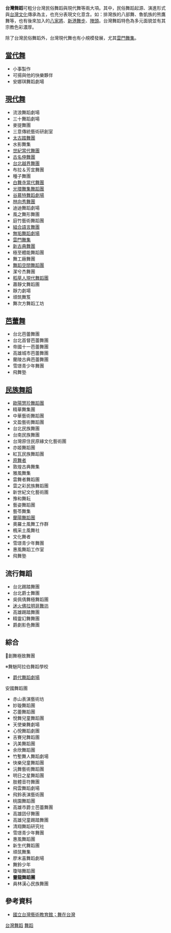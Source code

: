 {{Refimprove|time=2021-10-19T10:11:56+00:00}}
{{Taiwan}}
'''台灣舞蹈'''可粗分台灣民俗舞蹈與現代舞等兩大項。其中，民俗舞蹈起源、演進形式與[[台灣文化|台灣文化]]傳承為主，也充分表現文化意含。如：排灣族的八部舞、魯凱族的熊鷹舞等，也有後來加入的[[八家將|八家將]]、[[新港舞步|新港舞步]]、[[陣頭|陣頭]]。台灣舞蹈特色為多元面貌並有其宗教色彩濃厚。

除了台灣民俗舞蹈外，台灣現代舞也有小規模發展，尤其[[雲門舞集|雲門舞集]]。

== [[當代舞|當代舞]] ==
*小事製作
*可揚與他的快樂夥伴
*安娜琪舞蹈劇場

== [[現代舞|現代舞]] ==
*流浪舞蹈劇場
*三十舞蹈劇場 
*麥提舞團
*三意傳統藝術研創室 
*[[太古踏舞團|太古踏舞團]]
*水影舞集 
*[[世紀當代舞團|世紀當代舞團]]
*[[古名伸舞團|古名伸舞團]]
*[[台北越界舞團|台北越界舞團]]
*布拉＆芳宜舞團 
*種子舞團
*[[白舞寺當代舞團|白舞寺當代舞團]] 
*[[光環舞集舞蹈團|光環舞集舞蹈團]]
*[[谷慕特舞蹈劇場|谷慕特舞蹈劇場]]
*[[林向秀舞團|林向秀舞團]]
*迪迪舞蹈劇場 
*風之舞形舞團  
*庭竹藝術舞蹈團  
*[[組合語言舞團|組合語言舞團]]
*[[無垢舞蹈劇場|無垢舞蹈劇場]]
*[[雲門舞集|雲門舞集]]
*[[新古典舞團|新古典舞團]]
*極至體能舞蹈團 
*舞工廠舞團  
*[[舞蹈空間舞蹈團|舞蹈空間舞蹈團]]
*潔兮杰舞團  
*[[稻草人現代舞蹈團|稻草人現代舞蹈團]] 
*蕭靜文舞蹈團  
*靜力劇場
*頑筑舞笈
*舞次方舞蹈工坊

== [[芭蕾舞|芭蕾舞]] ==
*台北芭蕾舞團 
*台北首督芭蕾舞團 
*帝國十一芭蕾舞團 
*高雄城市芭蕾舞團  
*蘭陵古典芭蕾舞團
*雪璟青少年舞團
*飛舞塾

== [[民族舞蹈|民族舞蹈]] ==
*[[歐陽慧珍舞蹈團|歐陽慧珍舞蹈團]]
*精華舞集團  
*中華藝術舞蹈團 
*文盈藝術舞蹈團 
*台北民族舞團 
*台南民族舞團 
*台灣原住民原緣文化藝術團 
*亦姬舞蹈團 
*紅瓦民族舞蹈團  
*[[原舞者|原舞者]]
*敦煌古典舞集  
*雅風舞集  
*雲舞者舞蹈團  
*雲之彩民族舞蹈團 
*新世紀文化藝術團  
*豫和舞耘  
*藝姿舞蹈團  
*藝苓舞集  
*[[蘭陽舞蹈團|蘭陽舞蹈團]]
*奧羅土風舞工作群
*楓采土風舞社
*文化舞者
*雪璟青少年舞團
*惠風舞蹈工作室
*飛舞塾

== 流行舞蹈 ==
*台北踢踏舞團 
*台北爵士舞團 
*吳佩倩舞極舞蹈團  
*[[迷火佛拉明哥舞坊|迷火佛拉明哥舞坊]]
*高雄踢踏舞團  
*精靈幻舞舞團  
*爵劇影色舞團

== 綜合 ==
🌟創舞極致舞團

※舞魅阿拉伯舞蹈學校
*[[:爵代舞蹈劇場|爵代舞蹈劇場]]
安國舞蹈團
*赤山表演藝術坊
*妙璇舞蹈團
*芯蕾舞蹈團
*悅舞兒童舞蹈團
*天使樂舞劇場 
*心悅舞蹈劇團 
*吉賽兒舞蹈團 
*汎美舞蹈團 
*余欣舞蹈團 
*竹塹舞人舞蹈劇場 
*快樂兒童舞蹈團  
*沅舞藝術舞蹈團  
*明日之星舞蹈團  
*肢體音符舞團  
*飛雲舞蹈劇場  
*飛鈴表演藝術團  
*桃園舞蹈團  
*高雄市爵士芭蕾舞團  
*高雄囝仔舞團 
*高雄兒童踢踏舞團  
*清翔舞蹈研究社  
*雪璟青少年舞團  
*惠風舞蹈團  
*新生代舞蹈團  
*頑茿舞集  
*廖末喜舞蹈劇場 
*舞鈴少年
*瓊瑢舞蹈團
*'''靈龍舞蹈團'''
*員林漢心民族舞團

==參考資料==
*[https://web.archive.org/web/20070928000800/http://www.arte.gov.tw/chinese/lifelong/l_tdance.html 國立台灣藝術教育館；舞在台灣]

[[Category:台灣舞蹈|]]
[[Category:台灣相關列表|舞蹈]]
